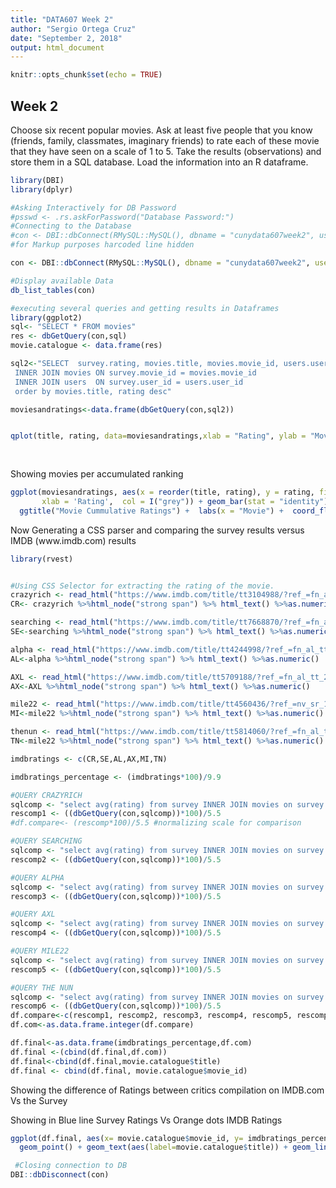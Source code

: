 ---
title: "DATA607 Week 2"
author: "Sergio Ortega Cruz"
date: "September 2, 2018"
output: html_document
---


```{r setup, include=FALSE}
knitr::opts_chunk$set(echo = TRUE)
```

## Week 2

Choose six recent popular movies.  Ask at least five people that you know (friends, family, classmates, imaginary friends) to rate each of these movie that they have seen on a scale of 1 to 5.  Take the results (observations) and store them in a SQL database.  Load the information into an R dataframe.

```{r cars}
library(DBI)
library(dplyr)

#Asking Interactively for DB Password
#psswd <- .rs.askForPassword("Database Password:")
#Connecting to the Database
#con <- DBI::dbConnect(RMySQL::MySQL(), dbname = "cunydata607week2", user="root", password=passwd)
#for Markup purposes harcoded line hidden
```
```{r hidden, echo=FALSE}
con <- DBI::dbConnect(RMySQL::MySQL(), dbname = "cunydata607week2", user="root", password="espaces23")
```

```{r cont}
#Display available Data
db_list_tables(con)

```

```{r queries}
#executing several queries and getting results in Dataframes
library(ggplot2)
sql<- "SELECT * FROM movies"
res <- dbGetQuery(con,sql)
movie.catalogue <- data.frame(res)

sql2<-"SELECT  survey.rating, movies.title, movies.movie_id, users.user_name FROM survey 
 INNER JOIN movies ON survey.movie_id = movies.movie_id 
 INNER JOIN users  ON survey.user_id = users.user_id
 order by movies.title, rating desc"

moviesandratings<-data.frame(dbGetQuery(con,sql2))


qplot(title, rating, data=moviesandratings,xlab = "Rating", ylab = "Movie", main = "Individual Movie Rating by Reviewer") + facet_wrap(~user_name) + theme(axis.text.x = element_text(angle = 90, hjust = 1))
 
 
```
Showing movies per accumulated ranking

```{r accumulated}

ggplot(moviesandratings, aes(x = reorder(title, rating), y = rating, fill = title),
       xlab = 'Rating',  col = I("grey")) + geom_bar(stat = "identity") + 
  ggtitle("Movie Cummulative Ratings") +  labs(x = "Movie") +  coord_flip()

```

Now Generating a CSS parser and comparing the survey results versus IMDB (www.imdb.com) results


```{r imdbparsing}



library(rvest)


#Using CSS Selector for extracting the rating of the movie.
crazyrich <- read_html("https://www.imdb.com/title/tt3104988/?ref_=fn_al_tt_1")
CR<- crazyrich %>%html_node("strong span") %>% html_text() %>%as.numeric()

searching <- read_html("https://www.imdb.com/title/tt7668870/?ref_=fn_al_tt_1")
SE<-searching %>%html_node("strong span") %>% html_text() %>%as.numeric()

alpha <- read_html("https://www.imdb.com/title/tt4244998/?ref_=fn_al_tt_1")
AL<-alpha %>%html_node("strong span") %>% html_text() %>%as.numeric()

AXL <- read_html("https://www.imdb.com/title/tt5709188/?ref_=fn_al_tt_2")
AX<-AXL %>%html_node("strong span") %>% html_text() %>%as.numeric()

mile22 <- read_html("https://www.imdb.com/title/tt4560436/?ref_=nv_sr_1")
MI<-mile22 %>%html_node("strong span") %>% html_text() %>%as.numeric()

thenun <- read_html("https://www.imdb.com/title/tt5814060/?ref_=fn_al_tt_1")
TN<-mile22 %>%html_node("strong span") %>% html_text() %>%as.numeric()

imdbratings <- c(CR,SE,AL,AX,MI,TN)
```

```{r ratingsnorm}
imdbratings_percentage <- (imdbratings*100)/9.9

#QUERY CRAZYRICH
sqlcomp <- "select avg(rating) from survey INNER JOIN movies on survey.movie_id=movies.movie_id where movies.movie_id=1"
rescomp1 <- ((dbGetQuery(con,sqlcomp))*100)/5.5
#df.compare<- (rescomp*100)/5.5 #normalizing scale for comparison

#QUERY SEARCHING
sqlcomp <- "select avg(rating) from survey INNER JOIN movies on survey.movie_id=movies.movie_id where movies.movie_id=2"
rescomp2 <- ((dbGetQuery(con,sqlcomp))*100)/5.5

#QUERY ALPHA
sqlcomp <- "select avg(rating) from survey INNER JOIN movies on survey.movie_id=movies.movie_id where movies.movie_id=3"
rescomp3 <- ((dbGetQuery(con,sqlcomp))*100)/5.5

#QUERY AXL
sqlcomp <- "select avg(rating) from survey INNER JOIN movies on survey.movie_id=movies.movie_id where movies.movie_id=4"
rescomp4 <- ((dbGetQuery(con,sqlcomp))*100)/5.5

#QUERY MILE22
sqlcomp <- "select avg(rating) from survey INNER JOIN movies on survey.movie_id=movies.movie_id where movies.movie_id=5"
rescomp5 <- ((dbGetQuery(con,sqlcomp))*100)/5.5

#QUERY THE NUN
sqlcomp <- "select avg(rating) from survey INNER JOIN movies on survey.movie_id=movies.movie_id where movies.movie_id=6"
rescomp6 <- ((dbGetQuery(con,sqlcomp))*100)/5.5
df.compare<-c(rescomp1, rescomp2, rescomp3, rescomp4, rescomp5, rescomp6)
df.com<-as.data.frame.integer(df.compare)

df.final<-as.data.frame(imdbratings_percentage,df.com)
df.final <-(cbind(df.final,df.com))
df.final<-cbind(df.final,movie.catalogue$title)
df.final <- cbind(df.final, movie.catalogue$movie_id)
```
Showing the difference of Ratings between critics compilation on IMDB.com Vs the Survey

Showing in Blue line Survey Ratings Vs Orange dots IMDB Ratings

```{r plot2}

ggplot(df.final, aes(x= movie.catalogue$movie_id, y= imdbratings_percentage, colour="IMDB RATINGS", label=movie.catalogue$title))+ 
  geom_point() + geom_text(aes(label=movie.catalogue$title)) + geom_line (aes(y=as.numeric(df.compare)), colour="blue")

 #Closing connection to DB
DBI::dbDisconnect(con)
```




